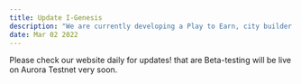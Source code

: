 ```yaml
---
title: Update I-Genesis
description: "We are currently developing a Play to Earn, city builder based strategy game on Near Blockchain-Aurora EVM. This game is being developed for a Hackathon with 4 passionate developers, with full intentions to build a mainnet version"
date: Mar 02 2022
---
```


Please check our website daily for updates! that are Beta-testing will be live on Aurora Testnet very soon.
